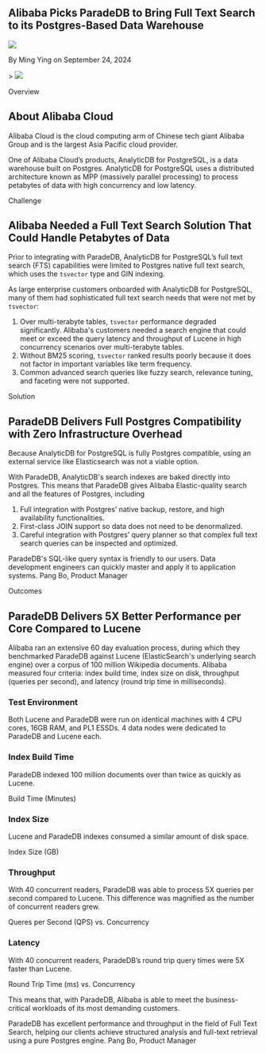 
## Alibaba Picks ParadeDB to Bring Full Text Search to its Postgres-Based Data Warehouse

<div className="relative bottom-10 flex h-6 space-x-3">
  <Image src={Headshot} className="h-7 w-7 rounded-full" />
  <p className="relative top-3">By Ming Ying on September 24, 2024</p>
</div>
>

<Image src={SplashImage} className="rounded-xl" />

<p className="relative top-10 font-semibold text-indigo-600">Overview</p>

## About Alibaba Cloud

Alibaba Cloud is the cloud computing arm of Chinese tech giant Alibaba Group and is the largest Asia Pacific cloud provider.

One of Alibaba Cloud’s products, AnalyticDB for PostgreSQL, is a data warehouse built on Postgres. AnalyticDB for PostgreSQL uses a distributed architecture known as MPP (massively parallel processing) to process petabytes of data with high concurrency and low latency.

<p className="relative top-10 font-semibold text-indigo-600">Challenge</p>

## Alibaba Needed a Full Text Search Solution That Could Handle Petabytes of Data

Prior to integrating with ParadeDB, AnalyticDB for PostgreSQL’s full text search (FTS) capabilities were limited to Postgres native full text search, which uses the `tsvector` type and GIN indexing.

As large enterprise customers onboarded with AnalyticDB for PostgreSQL, many of them had sophisticated full text search needs that were not met by `tsvector`:

1. Over multi-terabyte tables, `tsvector` performance degraded significantly. Alibaba's customers needed a search engine that could meet or exceed the query latency and throughput of Lucene in high concurrency scenarios over multi-terabyte tables.
2. Without BM25 scoring, `tsvector` ranked results poorly because it does not factor in important variables like term frequency.
3. Common advanced search queries like fuzzy search, relevance tuning, and faceting were not supported.

<p className="relative top-10 font-semibold text-indigo-600">Solution</p>

## ParadeDB Delivers Full Postgres Compatibility with Zero Infrastructure Overhead

Because AnalyticDB for PostgreSQL is fully Postgres compatible, using an external service like Elasticsearch was not a viable option.

With ParadeDB, AnalyticDB's search indexes are baked directly into Postgres. This means that ParadeDB gives Alibaba Elastic-quality search and all the
features of Postgres, including

1. Full integration with Postgres’ native backup, restore, and high availability functionalities.
2. First-class JOIN support so data does not need to be denormalized.
3. Careful integration with Postgres’ query planner so that complex full text search queries can be inspected and optimized.

<div className="rounded-xl bg-indigo-600 px-8 py-4 md:my-2 md:px-12">
  <span className="font-medium text-white md:text-2xl">
    ParadeDB's SQL-like query syntax is friendly to our users. Data development
    engineers can quickly master and apply it to application systems.
  </span>
  <span className="pt-4 text-sm text-white md:text-lg">
    Pang Bo, Product Manager
  </span>
</div>

<p className="relative top-10 font-semibold text-indigo-600">Outcomes</p>

## ParadeDB Delivers 5X Better Performance per Core Compared to Lucene

Alibaba ran an extensive 60 day evaluation process, during which they benchmarked ParadeDB against Lucene (ElasticSearch's underlying search engine) over a corpus of 100 million Wikipedia documents.
Alibaba measured four criteria: index build time, index size on disk, throughput (queries per second), and latency (round trip time in milliseconds).

### Test Environment

Both Lucene and ParadeDB were run on identical machines with 4 CPU cores, 16GB RAM, and PL1 ESSDs. 4 data nodes were dedicated to ParadeDB and Lucene each.

### Index Build Time

ParadeDB indexed 100 million documents over than twice as quickly as Lucene.

<Card className="text-center">
  <Subtitle>
    <Bold>Build Time (Minutes)</Bold>
  </Subtitle>
  <BarChart
    data={[
      {
        name: "Lucene",
        "Build Time (Minutes)": 215,
      },
      {
        name: "ParadeDB",
        "Build Time (Minutes)": 75,
      },
    ]}
    index="name"
    categories={["Build Time (Minutes)"]}
    showLegend={false}
    colors={["indigo"]}
    layout="vertical"
    yAxisWidth={80}
    xAxisLabel="Minutes"
  />
</Card>

### Index Size

Lucene and ParadeDB indexes consumed a similar amount of disk space.

<Card className="text-center">
  <Subtitle>
    <Bold>Index Size (GB)</Bold>
  </Subtitle>
  <BarChart
    data={[
      {
        name: "Lucene",
        "Index Size (GB)": 169,
      },
      {
        name: "ParadeDB",
        "Index Size (GB)": 187,
      },
    ]}
    index="name"
    categories={["Index Size (GB)"]}
    showLegend={false}
    colors={["indigo"]}
    layout="vertical"
    yAxisWidth={80}
    xAxisLabel="GB"
  />
</Card>

### Throughput

With 40 concurrent readers, ParadeDB was able to process 5X queries per second compared to Lucene. This difference was magnified as the number of concurrent readers grew.

<Card className="relative text-center">
  <Subtitle>
    <Bold>Queres per Second (QPS) vs. Concurrency</Bold>
  </Subtitle>
  <LineChart
    data={[
      {
        concurrency: 1,
        "Lucene (QPS)": 63.96,
        "ParadeDB (QPS)": 184.92,
      },
      {
        concurrency: 5,
        "Lucene (QPS)": 145.84,
        "ParadeDB (QPS)": 512.45,
      },
      {
        concurrency: 10,
        "Lucene (QPS)": 148.84,
        "ParadeDB (QPS)": 605.36,
      },
      {
        concurrency: 20,
        "Lucene (QPS)": 155.83,
        "ParadeDB (QPS)": 676.54,
      },
      {
        concurrency: 30,
        "Lucene (QPS)": 173.96,
        "ParadeDB (QPS)": 760.18,
      },
      {
        concurrency: 40,
        "Lucene (QPS)": 168.89,
        "ParadeDB (QPS)": 838.1,
      },
    ]}
    index="concurrency"
    categories={["Lucene (QPS)", "ParadeDB (QPS)"]}
    showLegend={true}
    colors={["amber", "blue"]}
    yAxisWidth={60}
    xAxisLabel="Number of Concurrent Connections"
    yAxisLabel="Queries per Second (QPS)"
    showXAxis={true}
  />
</Card>

### Latency

With 40 concurrent readers, ParadeDB’s round trip query times were 5X faster than Lucene.

<Card className="relative text-center">
  <Subtitle>
    <Bold>Round Trip Time (ms) vs. Concurrency</Bold>
  </Subtitle>
  <LineChart
    data={[
      {
        concurrency: 1,
        "Lucene (QPS)": 15.59,
        "ParadeDB (QPS)": 5.2,
      },
      {
        concurrency: 5,
        "Lucene (QPS)": 34.56,
        "ParadeDB (QPS)": 9.63,
      },
      {
        concurrency: 10,
        "Lucene (QPS)": 59.24,
        "ParadeDB (QPS)": 16.45,
      },
      {
        concurrency: 20,
        "Lucene (QPS)": 130.74,
        "ParadeDB (QPS)": 28.84,
      },
      {
        concurrency: 30,
        "Lucene (QPS)": 221.71,
        "ParadeDB (QPS)": 39.12,
      },
      {
        concurrency: 40,
        "Lucene (QPS)": 249.67,
        "ParadeDB (QPS)": 47.96,
      },
    ]}
    index="concurrency"
    categories={["Lucene (QPS)", "ParadeDB (QPS)"]}
    showLegend={true}
    colors={["amber", "blue"]}
    yAxisWidth={60}
    xAxisLabel="Number of Concurrent Connections"
    yAxisLabel="Round Trip Time (ms)"
    showXAxis={true}
  />
</Card>

This means that, with ParadeDB, Alibaba is able to meet the business-critical workloads of its most demanding customers.

<div className="rounded-xl bg-indigo-600 px-8 py-4 md:my-2 md:px-12">
  <span className="font-medium text-white md:text-2xl">
    ParadeDB has excellent performance and throughput in the field of Full Text
    Search, helping our clients achieve structured analysis and full-text
    retrieval using a pure Postgres engine.
  </span>
  <span className="pt-4 text-sm text-white md:text-lg">
    Pang Bo, Product Manager
  </span>
</div>
